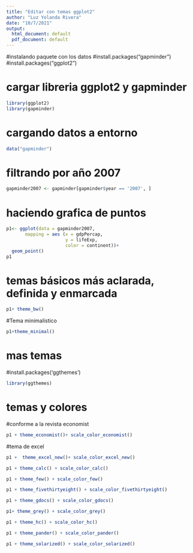 ```yaml
---
title: "Editar con temas ggplot2"
author: "Luz Yolanda Rivera"
date: "10/7/2021"
output:
  html_document: default
  pdf_document: default
---
```


#instalando paquete con los datos
#install.packages("gapminder")
#install.packages("ggplot2")

# cargar libreria ggplot2 y gapminder
```r
library(ggplot2)
library(gapminder)
```

# cargando datos a entorno
```r
data("gapminder")
```

# filtrando por año 2007
```r
gapminder2007 <- gapminder[gapminder$year == '2007', ]
```

# haciendo grafica de puntos

```r
p1<- ggplot(data = gapminder2007,
       mapping = aes (x = gdpPercap, 
                      y = lifeExp,
                      color = continent))+
  geom_point()
p1

```

# temas básicos más aclarada, definida y enmarcada
```r
p1+ theme_bw()
```

#Tema minimalístico
```r
p1+theme_minimal()

```

# mas temas
#install.packages('ggthemes')
```r
library(ggthemes)
```

# temas y colores
#conforme a la revista economist
```r
p1 + theme_economist()+ scale_color_economist()
```

#tema de excel
```r
p1 +  theme_excel_new()+ scale_color_excel_new()

p1 + theme_calc() + scale_color_calc()

p1 + theme_few() + scale_color_few()

p1 + theme_fivethirtyeight() + scale_color_fivethirtyeight()

p1 + theme_gdocs() + scale_color_gdocs()

p1+ theme_grey() + scale_color_grey()

p1 + theme_hc() + scale_color_hc()

p1 + theme_pander() + scale_color_pander()

p1 + theme_solarized() + scale_color_solarized()
```















